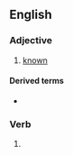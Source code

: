 ==English==

===Adjective===
{{en-adj}}

# {{lb|en|obsolete}} [[known]]

====Derived terms====
* {{l|en|unbeknown}}

===Verb===
{{head|en|past participle|cat2=irregular past participles}}

# {{inflection of|beknow||past|part|lang=en}}